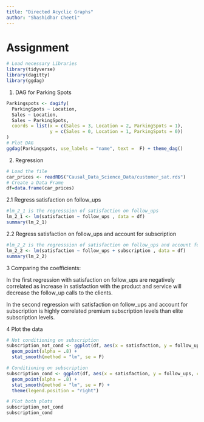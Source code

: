 ```yaml
---
title: "Directed Acyclic Graphs"
author: "Shashidhar Cheeti"
---
```


# Assignment

```r
# Load necessary Libraries
library(tidyverse)
library(dagitty)
library(ggdag)
```
1. DAG for Parking Spots
```r
Parkingspots <- dagify(
  ParkingSpots ~ Location,
  Sales ~ Location,
  Sales ~ ParkingSpots,
  coords = list(x = c(Sales = 3, Location = 2, ParkingSpots = 1),
                y = c(Sales = 0, Location = 1, ParkingSpots = 0))
)
# Plot DAG
ggdag(Parkingspots, use_labels = "name", text =  F) + theme_dag()
```
2. Regression
```r
# Load the file
car_prices <- readRDS("Causal_Data_Science_Data/customer_sat.rds")
# Create a Data Frame
df=data.frame(car_prices)
```
2.1 Regress satisfaction on follow_ups 
```r
#lm_2_1 is the regresssion of satisfaction on follow_ups
lm_2_1 <- lm(satisfaction ~ follow_ups , data = df)
summary(lm_2_1)
```
2.2 Regress satisfaction on follow_ups and account for subscription
```r
#lm_2_2 is the regresssion of satisfaction on follow_ups and account for subscription
lm_2_2 <- lm(satisfaction ~ follow_ups + subscription , data = df)
summary(lm_2_2)
```


3 Comparing the coefficients: 

In the first regression with satisfaction on follow_ups are negatively correlated as increase in satisfaction with the product and service will decrease the follow_up calls to the clients.

In the second regression with satisfaction on follow_ups and account for subscription is highly correlated premium subscription levels than elite subscription levels.

4 Plot the data
```r
# Not conditioning on subscription
subscription_not_cond <- ggplot(df, aes(x = satisfaction, y = follow_ups)) +
  geom_point(alpha = .8) +
  stat_smooth(method = "lm", se = F)

# Conditioning on subscription 
subscription_cond <- ggplot(df, aes(x = satisfaction, y = follow_ups, color = subscription)) +
  geom_point(alpha = .8) +
  stat_smooth(method = "lm", se = F) +
  theme(legend.position = "right")

# Plot both plots
subscription_not_cond
subscription_cond
```









